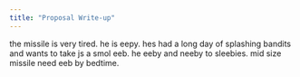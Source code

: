 ```yaml
---
title: "Proposal Write-up"
---
```


the missile is very tired. he is eepy. hes had a long day of splashing bandits and wants to take js a smol eeb. he eeby and neeby to sleebies. mid size missile need eeb by bedtime.
